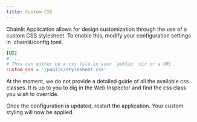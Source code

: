 ```yaml
---
title: Custom CSS
---
```


Chainlit Application allows for design customization through the use of a custom CSS stylesheet. To enable this, modify your configuration settings in .chainlit/config.toml.

```toml config.toml
[UI]
# ...
# This can either be a css file in your `public` dir or a URL
custom_css = '/public/stylesheet.css'
```

<Note>
  At the moment, we do not provide a detailed guide of all the available css
  classes. It is up to you to dig in the Web Inspector and find the css class
  you wish to override.
</Note>

Once the configuration is updated, restart the application. Your custom styling will now be applied.
